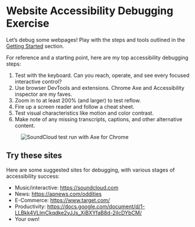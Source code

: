 # Website Accessibility Debugging Exercise

Let’s debug some webpages! Play with the steps and tools outlined in the [Getting Started](/topics/accessibility-debugging/getting-started) section.

For reference and a starting point, here are my top accessibility debugging steps:

<div className="styled-list">

1. Test with the keyboard. Can you reach, operate, and see every focused interactive control?
1. Use browser DevTools and extensions. Chrome Axe and Accessibility inspector are my faves.
1. Zoom in to at least 200% (and larger) to test reflow.
1. Fire up a screen reader and follow a cheat sheet.
1. Test visual characteristics like motion and color contrast.
1. Make note of any missing transcripts, captions, and other alternative content.

</div>

<figure className="my-6">
    <img src="/exercises/soundcloud-axe.jpg" alt="SoundCloud test run with Axe for Chrome" className="border-2" />
</figure>

## Try these sites
Here are some suggested sites for debugging, with various stages of accessibility success:

- Music/interactive: https://soundcloud.com
- News: https://apnews.com/oddities
- E-Commerce: https://www.target.com/
- Productivity: https://docs.google.com/document/d/1-LLBkk4VLlmCkqdke2yJJs_XiBXYfaB8d-2iIcDYbCM/
- Your own!